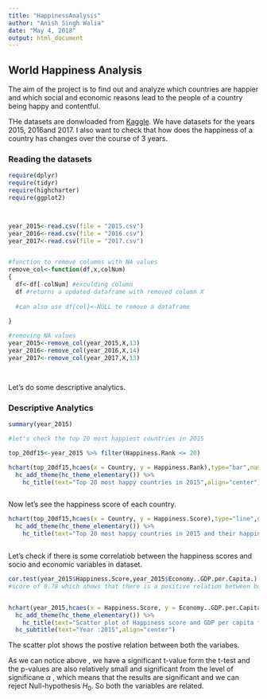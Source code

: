 ```yaml
---
title: "HappinessAnalysis"
author: "Anish Singh Walia"
date: "May 4, 2018"
output: html_document
---
```


## World Happiness Analysis


The aim of the project is to find out and analyze which countries are happier and which social and economic reasons lead to the people of a country being happy and contentful.



THe datasets are donwloaded from [Kaggle](https://www.kaggle.com/unsdsn/world-happiness/data). We have datasets for the years 2015, 2016and 2017. I also want to check that how does the happiness of a country has  changes over the course of 3 years.



### Reading the datasets


```r


require(dplyr)
require(tidyr)
require(highcharter)
require(ggplot2)



year_2015<-read.csv(file = "2015.csv")
year_2016<-read.csv(file = "2016.csv")
year_2017<-read.csv(file = "2017.csv")


#function to remove columns with NA values
remove_col<-function(df,x,colNum)
{
  df<-df[-colNum] #exculding column 
  df #returns a updated dataframe with removed column X
  
  #can also use df[col]<-NULL to remove a dataframe
  
}

#removing NA values
year_2015<-remove_col(year_2015,X,13)
year_2016<-remove_col(year_2016,X,14)
year_2017<-remove_col(year_2017,X,13)




```

Let's do some descriptive analytics.


### Descriptive Analytics

```r
summary(year_2015)

#let's check the top 20 most happiest countries in 2015

top_20df15<-year_2015 %>% filter(Happiness.Rank <= 20)

hchart(top_20df15,hcaes(x = Country, y = Happiness.Rank),type="bar",name="Rank",color="#A45A8D") %>% 
  hc_add_theme(hc_theme_elementary()) %>% 
    hc_title(text="Top 20 most happy countries in 2015",align="center") 



```


Now let's see the happiness score of each country.

```r

hchart(top_20df15,hcaes(x = Country, y = Happiness.Score),type="line",name="score",color="#E8CF1C") %>% 
  hc_add_theme(hc_theme_elementary()) %>% 
    hc_title(text="Top 20 most happy countries in 2015 and their happiness scores",align="center") 



```


Let's check if there is some correlatiob between the happiness scores and socio and economic variables in dataset.

```r

cor.test(year_2015$Happiness.Score,year_2015$Economy..GDP.per.Capita.)
#score of 0.78 which shows that there is a positive relation between both


hchart(year_2015,hcaes(x = Happiness.Score, y = Economy..GDP.per.Capita.),type="point",color="black") %>% 
  hc_add_theme(hc_theme_elementary()) %>% 
    hc_title(text="Scatter plot of Happiness score and GDP per capita for ",align="center") %>% 
  hc_subtitle(text="Year :2015",align="center")


```
The scatter plot shows the postive relation between both the variabes.

As we can notice above , we have a significant t-value form the t-test and the p-values are also relatively small and significant from the level of significane $\alpha$ , which means that the results are significant and we can reject Null-hypothesis $H_0$. So both the variables are related.





